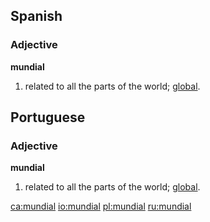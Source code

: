 ==Spanish==

===Adjective===
'''mundial'''
# related to all the parts of the world; [[global]].

==Portuguese==

===Adjective===
'''mundial'''
# related to all the parts of the world; [[global]].

[[ca:mundial]]
[[io:mundial]]
[[pl:mundial]]
[[ru:mundial]]